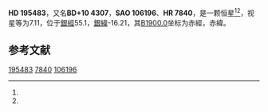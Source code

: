 {{Starbox begin
| name = HD 195483
}}
{{Starbox observe
| epoch = [[J2000.0|J2000.0]]
| constell = {{星座名待查}}<ref name=SIMBAD>{{cite web
 | url=http://simbad.u-strasbg.fr/simbad/sim-id?Ident=HR+7840
 | title =Pulsating variable Star
 | publisher=Centre de Données astronomiques de Strasbourg
 | work=SIMBAD
 | accessdate=2012-07-13}}</ref><ref name=DATA>{{cite web
 | url=http://vizier.u-strasbg.fr/viz-bin/VizieR-5?-out.add=.&-source=5050&-corr=PK=HR&-out.max=9999&HR=7840
 | title=VizieR Detailed Page
 | accessdate=2012-07-13
 | archive-date=2016-03-05
 | archive-url=https://web.archive.org/web/20160305050703/http://vizier.u-strasbg.fr/viz-bin/VizieR-5?-out.add=.&-source=5050&-corr=PK=HR&-out.max=9999&HR=7840
 | dead-url=no
 }}</ref>
| 星官 = 
| ra = {{RA|20|31|13}}<ref name=SIMBAD /><ref name=DATA />
| dec = {{DEC|+11|15|38}}<ref name=SIMBAD /><ref name=DATA />
| appmag_v = 7.11<ref name=SIMBAD /><ref name=DATA />
}}
{{Starbox character
| class = B8V<ref name=SIMBAD /><ref name=DATA />
| b-v = 0.03<ref name=SIMBAD /><ref name=DATA />
| u-b = -0.39<ref name=SIMBAD /><ref name=DATA />
| r-i = <ref name=SIMBAD /><ref name=DATA />
| variable = 
}}
{{Starbox astrometry
| radial_v = -0.39
| prop_mo_ra = -11
| parallax = 
| p_error = 
}}
{{Starbox catalog
| names =BD+10 4307，[[SAO星表|SAO]] 106196，[[HD星表|HD]] 195483，[[HR星表|HR]] 7840}}
{{Starbox reference |Simbad=HR+7840}}
{{Starbox end}}

'''HD 195483'''，又名'''BD+10 4307'''，'''SAO 106196'''、'''HR 7840'''，是一颗恒星<ref name=SIMBAD /><ref name=DATA />，视星等为7.11，位于[[銀道座標系|銀經]]55.1，[[銀道座標系|銀緯]]-16.21，其[[B1900.0|B1900.0]]坐标为赤經{{RA|20|26|26.5}}，赤緯{{DEC|+10|-16.21|27}}。

== 参考文献 ==
{{reflist}}

{{star-stub}}

[[Category:HD和HDE天體|195483]]
[[Category:HR天體|7840]]
[[Category:SAO天體|106196]]